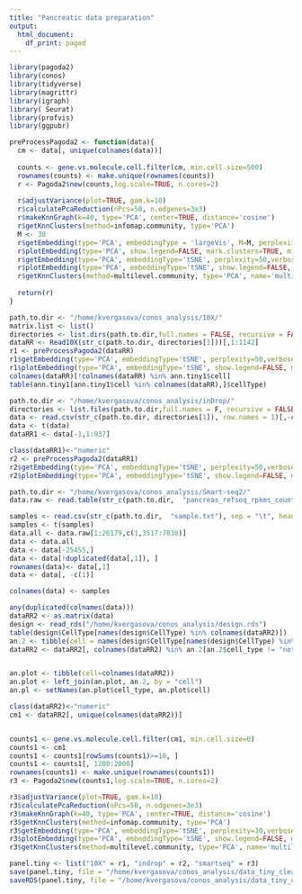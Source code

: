 ```yaml
---
title: "Pancreatic data preparation"
output:
  html_document:
    df_print: paged
---
```


```r
library(pagoda2)
library(conos)
library(tidyverse)
library(magrittr)
library(igraph)
library( Seurat)
library(profvis)
library(ggpubr)
```

```r
preProcessPagoda2 <- function(data){
  cm <- data[, unique(colnames(data))]
  
  counts <- gene.vs.molecule.cell.filter(cm, min.cell.size=500)
  rownames(counts) <- make.unique(rownames(counts))
  r <- Pagoda2$new(counts,log.scale=TRUE, n.cores=2)
  
  r$adjustVariance(plot=TRUE, gam.k=10)
  r$calculatePcaReduction(nPcs=50, n.odgenes=3e3)
  r$makeKnnGraph(k=40, type='PCA', center=TRUE, distance='cosine')
  r$getKnnClusters(method=infomap.community, type='PCA')
  M <- 30
  r$getEmbedding(type='PCA', embeddingType = 'largeVis', M=M, perplexity=30, gamma=1/M, alpha=1)
  r$plotEmbedding(type='PCA', show.legend=FALSE, mark.clusters=TRUE, min.group.size=50, shuffle.colors=FALSE, mark.cluster.cex=1, alpha=0.1, main='clusters (largeVis)')
  r$getEmbedding(type='PCA', embeddingType='tSNE', perplexity=50,verbose=FALSE)
  r$plotEmbedding(type='PCA', embeddingType='tSNE', show.legend=FALSE, mark.clusters=TRUE, min.group.size=1, shuffle.colors=FALSE, mark.cluster.cex=1, alpha=0.1, main='clusters (tSNE)')
  r$getKnnClusters(method=multilevel.community, type='PCA', name='multilevel')
  
  return(r)
}
```

```r
path.to.dir <- "/home/kvergasova/conos_analysis/10X/"
matrix.list <- list()
directories <- list.dirs(path.to.dir,full.names = FALSE, recursive = FALSE)
dataRR <- Read10X(str_c(path.to.dir, directories[1]))[,1:1142]
r1 <- preProcessPagoda2(dataRR)
r1$getEmbedding(type='PCA', embeddingType='tSNE', perplexity=50,verbose=FALSE)
r1$plotEmbedding(type='PCA', embeddingType='tSNE', show.legend=FALSE, mark.groups=TRUE, min.cluster.size=1, shuffle.colors=FALSE, font.size=3, alpha=0.3, title='clusters (tSNE)', plot.theme=theme_bw() + theme(plot.title = element_text(hjust = 0.5)))
colnames(dataRR)[!colnames(dataRR) %in% ann.tiny1$cell]
table(ann.tiny1[ann.tiny1$cell %in% colnames(dataRR),]$cellType)
```


```r
path.to.dir <- "/home/kvergasova/conos_analysis/inDrop/"
directories <- list.files(path.to.dir,full.names = F, recursive = FALSE)
data <- read.csv(str_c(path.to.dir, directories[1]), row.names = 1)[,-c(2,3)]
data <- t(data)
dataRR1 <- data[-1,1:937]

class(dataRR1)<-"numeric"
r2 <- preProcessPagoda2(dataRR1)
r2$getEmbedding(type='PCA', embeddingType='tSNE', perplexity=50,verbose=FALSE)
r2$plotEmbedding(type='PCA', embeddingType='tSNE', show.legend=FALSE, mark.groups=TRUE, min.cluster.size=1, shuffle.colors=FALSE, font.size=3, alpha=0.3, title='clusters (tSNE)', plot.theme=theme_bw() + theme(plot.title = element_text(hjust = 0.5)))

```

```r
path.to.dir <- "/home/kvergasova/conos_analysis/Smart-seq2/"
data.raw <- read.table(str_c(path.to.dir,  "pancreas_refseq_rpkms_counts_3514sc.txt"), sep = "\t")

samples <- read.csv(str_c(path.to.dir,  "sample.txt"), sep = "\t", header = F)
samples <- t(samples)
data.all <- data.raw[1:26179,c(1,3517:7030)]
data <- data.all
data <- data[-25455,]
data <- data[!duplicated(data[,1]), ]
rownames(data)<- data[,1]
data <- data[, -c(1)]

colnames(data) <- samples

any(duplicated(colnames(data)))
dataRR2 <- as.matrix(data)
design <- read_rds("/home/kvergasova/conos_analysis/design.rds")
table(design$CellType[names(design$CellType) %in% colnames(dataRR2)])
an.2 <- tibble(cell = names(design$CellType[names(design$CellType) %in% colnames(dataRR2)]), cell_type=design$CellType[names(design$CellType) %in% colnames(dataRR2)])
dataRR2 <- dataRR2[, colnames(dataRR2) %in% an.2[an.2$cell_type != "not applicable",]$cell]


an.plot <- tibble(cell=colnames(dataRR2))
an.plot <- left_join(an.plot, an.2, by = "cell")
an.pl <- setNames(an.plot$cell_type, an.plot$cell)

class(dataRR2)<-"numeric"
cm1 <- dataRR2[, unique(colnames(dataRR2))]


counts1 <- gene.vs.molecule.cell.filter(cm1, min.cell.size=0)
counts1 <- cm1
counts1 <- counts1[rowSums(counts1)>=10, ]
counts1 <- counts1[, 1200:2000]
rownames(counts1) <- make.unique(rownames(counts1))
r3 <- Pagoda2$new(counts1,log.scale=TRUE, n.cores=2)

r3$adjustVariance(plot=TRUE, gam.k=10)
r3$calculatePcaReduction(nPcs=50, n.odgenes=3e3)
r3$makeKnnGraph(k=40, type='PCA', center=TRUE, distance='cosine')
r3$getKnnClusters(method=infomap.community, type='PCA')
r3$getEmbedding(type='PCA', embeddingType='tSNE', perplexity=30,verbose=FALSE)
r3$plotEmbedding(type='PCA', embeddingType='tSNE', show.legend=FALSE, min.group.size=1, shuffle.colors=FALSE, alpha=0.1, main='clusters (tSNE)')#, groups = an.pl,mark.groups=TRUE)
r3$getKnnClusters(method=multilevel.community, type='PCA', name='multilevel')

```

```r
panel.tiny <- list("10X" = r1, "indrop" = r2, "smartseq" = r3)
save(panel.tiny, file = "/home/kvergasova/conos_analysis/data_tiny_clear2.RData")
saveRDS(panel.tiny, file = "/home/kvergasova/conos_analysis/data_tiny_clear2.rds")
```

